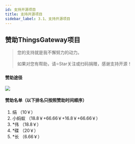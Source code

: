 ```yaml
---
id: 支持开源项目
title: 支持开源项目
sidebar_label: 3.1、支持开源项目
---
```


## 赞助ThingsGateway项目
> 您的支持就是我不懈努力的动力。
<br></br>如果对您有帮助，请⭐Star关注或扫码捐赠，感谢支持开源！

#### 赞助途径
![](/img/pay.png)


#### 赞助名单（以下排名只按照赞助时间顺序）

1. 绢 （10￥）
2. 小蚂蚁 （18.8￥+66.66￥+16.8￥+66.66￥）
3. *伟 （18.8￥）
4. *碟 （20￥）
5. *长 （6.66￥）


